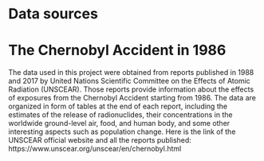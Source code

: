 # Data sources

# The Chernobyl Accident in 1986

The data used in this project were obtained from reports published in 1988 and 2017 by United Nations Scientific Committee on the Effects of Atomic Radiation (UNSCEAR). Those reports provide information about the effects of exposures from the Chernobyl Accident starting from 1986. The data are organized in form of tables at the end of each report, including the estimates of the release of radionuclides, their concentrations in the worldwide ground-level air, food, and human body, and some other interesting aspects such as population change. Here is the link of the UNSCEAR official website and all the reports published: https://www.unscear.org/unscear/en/chernobyl.html
